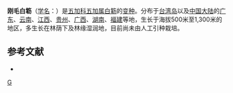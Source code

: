 {{Speciesbox
| genus = Eleutherococcus
| species = setosus
| authority = ([[李惠林|H. L. Li]]) Y. R. Ling
| synonyms = 
* ''Acanthopanax trifoliatus var. setosus''
* ''Acanthopanax setosus''
* ''Eleutherococcus trifoliatus var. setosus''
}}

'''刚毛白簕'''（[[学名|学名]]：{{lang|la|''Eleutherococcus trifoliatus'' var. ''setosus''}}）是[[五加科|五加科]][[五加属|五加属]][[白簕|白簕]]的[[变种|变种]]。分布于[[台湾岛|台湾岛]]以及[[中国大陆|中国大陆]]的[[广东|广东]]、[[云南|云南]]、[[江西|江西]]、[[贵州|贵州]]、[[广西|广西]]、[[湖南|湖南]]、[[福建|福建]]等地，生长于海拔500米至1,300米的地区，多生长在林荫下及林缘湿润地，目前尚未由人工引种栽培。

== 参考文献 ==
<div class="references-small">
* {{cite web| url =http://www.bioinfo.cn/db05/KmzwSpecies.php?action=view&id=29691| title =刚毛白簕（变种）| work =《中国高等植物数据库全库》| publisher =中国科学院微生物研究所| author =昆明植物研究所| accessdate =2009-02-26| deadurl =yes| archiveurl =https://web.archive.org/web/20160305052523/http://www.bioinfo.cn/db05/KmzwSpecies.php?action=view&id=29691| archivedate =2016-03-05}}
</div>
{{Taxonbar|from=Q10898157}}

[[Category:五加属|G]]


{{Apiales-stub}}